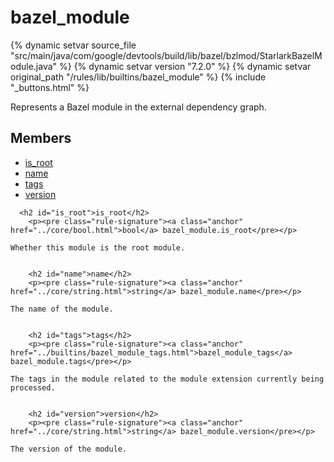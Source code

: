 <html devsite>
<head>
  <meta name="project_path" value="/_project.yaml">
  <meta name="book_path" value="/versions/7.2.0/_book.yaml">
</head>
<body>

<h1 class="page-title" id="modules.bazel_module">bazel_module</h1>

{% dynamic setvar source_file "src/main/java/com/google/devtools/build/lib/bazel/bzlmod/StarlarkBazelModule.java" %}
{% dynamic setvar version "7.2.0" %}
{% dynamic setvar original_path "/rules/lib/builtins/bazel_module" %}
{% include "_buttons.html" %}
<!-- {% raw %} -->

Represents a Bazel module in the external dependency graph.

<h2>Members</h2>
<ul>
    <li>
    <a href="#is_root">is_root</a>
  </li>
      <li>
    <a href="#name">name</a>
  </li>
      <li>
    <a href="#tags">tags</a>
  </li>
      <li>
    <a href="#version">version</a>
  </li>
  </ul>

      <h2 id="is_root">is_root</h2>
        <p><pre class="rule-signature"><a class="anchor" href="../core/bool.html">bool</a> bazel_module.is_root</pre></p>

    Whether this module is the root module.


        <h2 id="name">name</h2>
        <p><pre class="rule-signature"><a class="anchor" href="../core/string.html">string</a> bazel_module.name</pre></p>

    The name of the module.


        <h2 id="tags">tags</h2>
        <p><pre class="rule-signature"><a class="anchor" href="../builtins/bazel_module_tags.html">bazel_module_tags</a> bazel_module.tags</pre></p>

    The tags in the module related to the module extension currently being processed.


        <h2 id="version">version</h2>
        <p><pre class="rule-signature"><a class="anchor" href="../core/string.html">string</a> bazel_module.version</pre></p>

    The version of the module.



</body>
</html>

<!-- {% endraw %} -->
